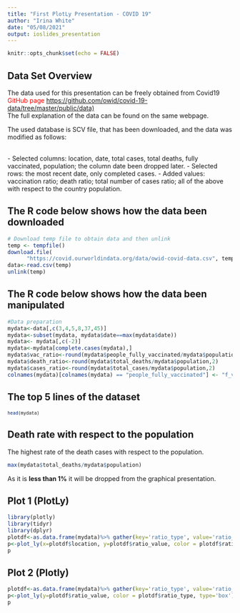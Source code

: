 ```yaml
---
title: "First PlotLy Presentation - COVID 19"
author: "Irina White"
date: "05/08/2021"
output: ioslides_presentation
---
```


```r
knitr::opts_chunk$set(echo = FALSE)
```

## Data Set Overview {.smaller}


The data used for this presentation can be freely obtained from Covid19 <span style="color:red">GitHub page</span> <https://github.com/owid/covid-19-data/tree/master/public/data)>
<br>
The full explanation of the data can be found on the same webpage.

<div>The used database is SCV file, that has been downloaded, and the data was modified as follows:</div>
<br>
- Selected columns: location, date, total cases, total deaths, fully vaccinated, population; the column date been dropped later.
- Selected rows: the most recent date, only completed cases.
- Added values: vaccination ratio; death ratio; total number of cases ratio; all of the above with respect to the country population.


## The R code below shows how the data been downloaded {.smaller}
```r
# Download temp file to obtain data and then unlink
temp <- tempfile()
download.file(
      "https://covid.ourworldindata.org/data/owid-covid-data.csv", temp)
data<-read.csv(temp)
unlink(temp)
```

## The R code below shows how the data been manipulated {.smaller}
```r
#Data preparation
mydata<-data[,c(3,4,5,8,37,45)]
mydata<-subset(mydata, mydata$date==max(mydata$date))
mydata<- mydata[,c(-2)]
mydata<-mydata[complete.cases(mydata),]
mydata$vac_ratio<-round(mydata$people_fully_vaccinated/mydata$population,2)
mydata$death_ratio<-round(mydata$total_deaths/mydata$population,2)
mydata$cases_ratio<-round(mydata$total_cases/mydata$population,2)
colnames(mydata)[colnames(mydata) == "people_fully_vaccinated"] <- "f_vacc"
```

## The top 5 lines of the dataset {.smaller}
<small>
```r
head(mydata)
```
</small>

## Death rate with respect to the population

The highest rate of the death cases with respect to the population.

```r
max(mydata$total_deaths/mydata$population)
```
As it is **less than 1%** it will be dropped from the graphical presentation.


## Plot 1 (PlotLy)
```r
library(plotly)
library(tidyr)
library(dplyr)
plotdf<-as.data.frame(mydata)%>% gather(key='ratio_type', value='ratio_value', cases_ratio, vac_ratio)
p<-plot_ly(x=plotdf$location, y=plotdf$ratio_value, color = plotdf$ratio_type)
p
```

## Plot 2 (Plotly)
```r

plotdf<-as.data.frame(mydata)%>% gather(key='ratio_type', value='ratio_value', cases_ratio, vac_ratio)
p<-plot_ly(y=plotdf$ratio_value, color = plotdf$ratio_type, type='box')
p
```
